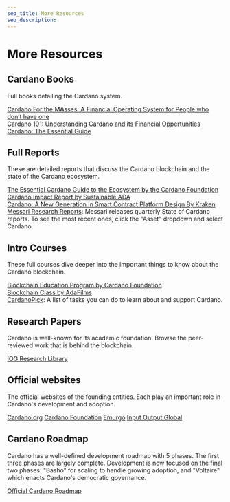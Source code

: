 ```yaml
---
seo_title: More Resources
seo_description: 
---
```


# More Resources

## Cardano Books
Full books detailing the Cardano system. 

[Cardano For the M₳sses: A Financial Operating System for People who don’t have one](https://www.amazon.com/dp/B0B912X5G6)  
[Cardano 101: Understanding Cardano and its Financial Oppertunities](https://www.amazon.com/dp/B0C524H491)  
[Cardano: The Essential Guide](https://www.amazon.com/dp/B0B1DSTS3X)  

## Full Reports
These are detailed reports that discuss the Cardano blockchain and the state of the Cardano ecosystem.  

[The Essential Cardano Guide to the Ecosystem by the Cardano Foundation](https://landing.essentialcardano.io/guide-to-the-ecosystem)  
[Cardano Impact Report by Sustainable ADA](https://sustainableada.com/cardano-impact-report/)  
[Cardano: A New Generation In Smart Contract Platform Design By Kraken](https://blog.kraken.com/crypto-education/kraken-intelligence/cardano-a-new-generation-in-smart-contract-platform-design)  
[Messari Research Reports](https://messari.io/research/research-and-protocols?tag=All-Tags): Messari releases quarterly State of Cardano reports. To see the most recent ones, click the "Asset" dropdown and select Cardano. 

## Intro Courses
These full courses dive deeper into the important things to know about the Cardano blockchain.  

[Blockchain Education Program by Cardano Foundation](https://academy.cardanofoundation.org/)  
[Blockchain Class by AdaFilms](https://www.adafilms.art/blockchain-class)  
[CardanoPick](https://cardanopick.com/): A list of tasks you can do to learn about and support Cardano.  

## Research Papers
Cardano is well-known for its academic foundation. Browse the peer-reviewed work that is behind the blockchain.  

[IOG Research Library](https://iohk.io/en/research/library/) 

## Official websites
The official websites of the founding entities. Each play an important role in Cardano's development and adoption. 

[Cardano.org](https://cardano.org/)
[Cardano Foundation](https://cardanofoundation.org/)
[Emurgo](https://www.emurgo.io/)
[Input Output Global](https://iohk.io/)

## Cardano Roadmap
Cardano has a well-defined development roadmap with 5 phases. The first three phases are largely complete. Development is now focused on the final two phases: "Basho" for scaling to handle growing adoption, and "Voltaire" which enacts Cardano's democratic governance.

[Official Cardano Roadmap](https://roadmap.cardano.org/en/)  